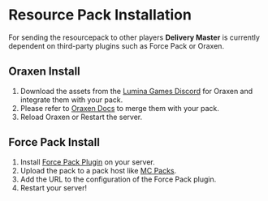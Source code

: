 # Resource Pack Installation

For sending the resourcepack to other players **Delivery Master** is currently dependent on third-party plugins such as Force Pack or Oraxen.

## Oraxen Install
1. Download the assets from the [Lumina Games Discord](https://discord.gg/U6BjjKzvpE) for Oraxen and integrate them with your pack.
2. Please refer to [Oraxen Docs](https://docs.oraxen.com/faq#oraxen-is-using-its-own-texture-pack-can-i-still-use-mine) to merge them with your pack.
3. Reload Oraxen or Restart the server.


## Force Pack Install
1. Install [Force Pack Plugin](https://www.spigotmc.org/resources/forcepack.45439/) on your server.
2. Upload the pack to a pack host like [MC Packs](https://mc-packs.net).
3. Add the URL to the configuration of the Force Pack plugin.
4. Restart your server!

